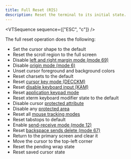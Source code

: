 ```yaml
---
title: Full Reset (RIS)
description: Reset the terminal to its initial state.
---
```


<VTSequence sequence={["ESC", "c"]} />

The full reset operation does the following:

- Set the cursor shape to the default
- Reset the scroll region to the full screen
- Disable [left and right margin mode (mode 69)](#TODO)
- Disable [origin mode (mode 6)](#TODO)
- Unset cursor foreground and background colors
- Reset charsets to the default
- Reset [cursor key mode (DECCKM)](#TODO)
- Reset [disable keyboard input (KAM)](#TODO)
- Reset [application keypad mode](/vt/deckpnm)
- Reset xterm keyboard modifier state to the default
- Disable cursor [protected attribute](#TODO)
- Disable any [protected area](#TODO)
- Reset all [mouse tracking modes](#TODO)
- Reset tabstops to default
- Enable [send-receive mode (mode 12)](#TODO)
- Reset [backspace sends delete (mode 67)](#TODO)
- Return to the primary screen and clear it
- Move the cursor to the top-left corner
- Reset the pending wrap state
- Reset saved cursor state
